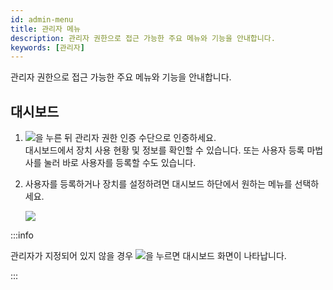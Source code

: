 ```yaml
---
id: admin-menu
title: 관리자 메뉴
description: 관리자 권한으로 접근 가능한 주요 메뉴와 기능을 안내합니다.
keywords: [관리자]
---
```


관리자 권한으로 접근 가능한 주요 메뉴와 기능을 안내합니다.

## 대시보드

1. <Image src='/img/common/ico-menu.svg' ico alone />을 누른 뒤 관리자 권한 인증 수단으로 인증하세요.<br/><Cmd>대시보드</Cmd>에서 장치 사용 현황 및 정보를 확인할 수 있습니다. 또는 <Cmd>사용자 등록 마법사</Cmd>를 눌러 바로 사용자를 등록할 수도 있습니다.

1. 사용자를 등록하거나 장치를 설정하려면 대시보드 하단에서 원하는 메뉴를 선택하세요.

    <Image src='/img/device/device-menu.png' />

:::info

관리자가 지정되어 있지 않을 경우 <Image src='/img/common/ico-menu.svg' ico alone />을 누르면 <Cmd>대시보드</Cmd> 화면이 나타납니다.

:::